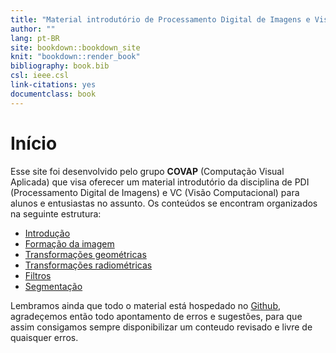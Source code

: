 ```yaml
---
title: "Material introdutório de Processamento Digital de Imagens e Visão Computacional"
author: ""
lang: pt-BR
site: bookdown::bookdown_site
knit: "bookdown::render_book"
bibliography: book.bib
csl: ieee.csl
link-citations: yes
documentclass: book
---
```


# Início {-}

Esse site foi desenvolvido pelo grupo **COVAP** (Computação Visual Aplicada) que visa oferecer um material introdutório da disciplina de PDI (Processamento Digital de Imagens) e VC (Visão Computacional) para alunos e entusiastas no assunto.
Os conteúdos se encontram organizados na seguinte estrutura:

- [Introdução](#intro)
- [Formação da imagem](#formacao-da-imagem)
- [Transformações geométricas](#transformacões-geométricas)
- [Transformações radiométricas](#transformações-radiométricas)
- [Filtros](#filtros)
- [Segmentação](#segmentação)

Lembramos ainda que todo o material está hospedado no [Github](https://github.com/covap-utfpr/pdi), agradeçemos então todo apontamento de erros e sugestões, para que assim consigamos sempre disponibilizar um conteudo revisado e livre de quaisquer erros.

<!-- If you need PDF output, uncomment bookdown::pdf_book above in YAML. You will need a LaTeX installation, e.g., https://yihui.name/tinytex/ -->
